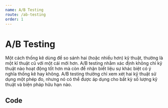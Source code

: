 ```yaml
---
name: A/B Testing
route: /ab-testing
order: 1
---
```


# A/B Testing

Một cách thống kê dùng để so sánh hai (hoặc nhiều hơn) kỹ thuật, thường là một kĩ thuật cũ với một cái mới hơn.  A/B testing nhằm xác định không chỉ kỹ thuật nào hoạt động tốt hơn mà còn để nhận biết liệu sự khác biệt có ý nghĩa thống kê hay không. A/B testing thường chỉ xem xét hai kỹ thuật sử dụng một phép đo, nhưng nó có thể được áp dụng cho bất kỳ số lượng kỹ thuật và biện pháp hữu hạn nào.

## Code